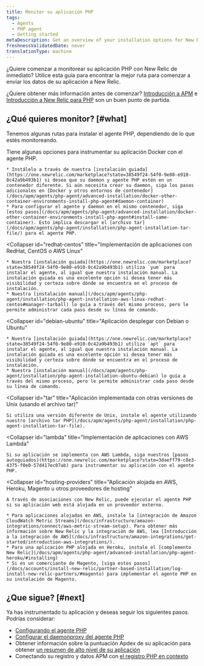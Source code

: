 ```yaml
---
title: Monitor su aplicación PHP
tags:
  - Agents
  - PHP agent
  - Getting started
metaDescription: Get an overview of your installation options for New Relic's PHP agent.
freshnessValidatedDate: never
translationType: machine
---
```


¿Quiere comenzar a monitorear su aplicación PHP con New Relic de inmediato? Utilice esta guía para encontrar la mejor ruta para comenzar a enviar los datos de su aplicación a New Relic.

¿Quiere obtener más información antes de comenzar? [Introducción a APM](/docs/apm/new-relic-apm/getting-started/introduction-apm) e [Introducción a New Relic para PHP](/docs/apm/agents/php-agent/getting-started/introduction-new-relic-php) son un buen punto de partida.

## ¿Qué quieres monitor? [#what]

Tenemos algunas rutas para instalar el agente PHP, dependiendo de lo que estés monitoreando.

<CollapserGroup>
  <Collapser
    id="docker"
    title="Aplicación desplegar en un contenedor Docker"
  >
    Tiene algunas opciones para instrumentar su aplicación Docker con el agente PHP.

    * Instálelo a través de nuestra [instalación guiada](https://one.newrelic.com/marketplace?state=38549f24-54f0-9e80-e910-0c42a9b493b1) si desea que su daemon y agente PHP estén en un contenedor diferente. Si aún necesita crear su daemon, siga los pasos adicionales en [Docker y otros entornos de contenedor](/docs/apm/agents/php-agent/advanced-installation/docker-other-container-environments-install-php-agent#daemon-container)
    * Para configurar el agente y daemon en el mismo contenedor, siga [estos pasos](/docs/apm/agents/php-agent/advanced-installation/docker-other-container-environments-install-php-agent#install-same-container). Esto implica descargar el [archivo tar](/docs/apm/agents/php-agent/installation/php-agent-installation-tar-file/) para el agente PHP.
  </Collapser>

  <Collapser
    id="redhat-centos"
    title="Implementación de aplicaciones con RedHat, CentOS o AWS Linux"
  >
    * Nuestra [instalación guiada](https://one.newrelic.com/marketplace?state=38549f24-54f0-9e80-e910-0c42a9b493b1) utiliza `yum` para instalar el agente, al igual que nuestra instalación manual. La instalación guiada es una excelente opción si desea tener más visibilidad y certeza sobre dónde se encuentra en el proceso de instalación.
    * Nuestra [instalación manual](/docs/apm/agents/php-agent/installation/php-agent-installation-aws-linux-redhat-centos#manager-tarball) lo guía a través del mismo proceso, pero le permite administrar cada paso desde su línea de comando.
  </Collapser>

  <Collapser
    id="debian-ubuntu"
    title="Aplicación desplegar con Debian o Ubuntu"
  >
    * Nuestra [instalación guiada](https://one.newrelic.com/marketplace?state=38549f24-54f0-9e80-e910-0c42a9b493b1) utiliza `apt` para instalar el agente, al igual que nuestra instalación manual. La instalación guiada es una excelente opción si desea tener más visibilidad y certeza sobre dónde se encuentra en el proceso de instalación.
    * Nuestra [instalación manual](/docs/apm/agents/php-agent/installation/php-agent-installation-ubuntu-debian) lo guía a través del mismo proceso, pero le permite administrar cada paso desde su línea de comando.
  </Collapser>

  <Collapser
    id="tar"
    title="Aplicación implementada con otras versiones de Unix (usando el archivo tar)"
  >
    Si utiliza una versión diferente de Unix, instale el agente utilizando nuestro [archivo tar PHP](/docs/apm/agents/php-agent/installation/php-agent-installation-tar-file).
  </Collapser>

  <Collapser
    id="lambda"
    title="Implementación de aplicaciones con AWS Lambda"
  >
    Si su aplicación se implementa con AWS Lambda, siga nuestros [pasos autoguiados](https://one.newrelic.com/marketplace?state=3daeff79-c8e3-4375-f0e0-57d417ec07ab) para instrumentar su aplicación con el agente PHP.
  </Collapser>

  <Collapser
    id="hosting-providers"
    title="Aplicación alojada en AWS, Heroku, Magento u otros proveedores de hosting"
  >
    A través de asociaciones con New Relic, puede ejecutar el agente PHP si su aplicación web está alojada en un proveedor externo.

    * Para aplicaciones alojadas en AWS, instale la [integración de Amazon CloudWatch Metric Streams](/docs/infrastructure/amazon-integrations/connect/aws-metric-stream-setup). Para obtener más información sobre New Relic y la integración de AWS, lea [Introducción a la integración de AWS](/docs/infrastructure/amazon-integrations/get-started/introduction-aws-integrations/).
    * Para una aplicación PHP alojada en Heroku, instale el [complemento New Relic](/docs/apm/agents/php-agent/advanced-installation/php-agent-heroku/#installing)
    * Si es un comerciante de Magento, [siga estos pasos](/docs/accounts/install-new-relic/partner-based-installation/log-install-new-relic-partners/#magento) para implementar el agente PHP en su instalación de Magento.
  </Collapser>
</CollapserGroup>

## ¿Que sigue? [#next]

Ya has instrumentado tu aplicación y deseas seguir los siguientes pasos. Podrías considerar:

* [Configurando el agente PHP](/docs/apm/agents/php-agent/configuration/php-agent-configuration/)
* [Configurar el daemonproxy del agente PHP](/docs/apm/agents/php-agent/configuration/proxy-daemon-newreliccfg-settings/)
* Obtener información sobre la puntuación Apdex de su aplicación para obtener [un resumen de alto nivel de su aplicación](/docs/apm/apm-ui-pages/monitoring/apm-summary-page-view-transaction-apdex-usage-data/)
* Conectando su registro y datos APM con [el registro PHP en contexto](/docs/logs/logs-context/configure-logs-context-php/)
